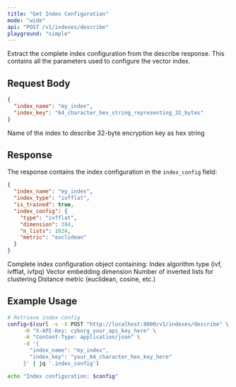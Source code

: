 ```yaml
---
title: "Get Index Configuration"
mode: "wide"
api: "POST /v1/indexes/describe"
playground: "simple"
---
```


Extract the complete index configuration from the describe response. This contains all the parameters used to configure the vector index.

## Request Body

```json
{
  "index_name": "my_index",
  "index_key": "64_character_hex_string_representing_32_bytes"
}
```

<Expandable title="parameters">
  <ParamField body="index_name" type="string" required="true">
    Name of the index to describe
  </ParamField>
  <ParamField body="index_key" type="string" required="true">
    32-byte encryption key as hex string
  </ParamField>
</Expandable>

## Response

The response contains the index configuration in the `index_config` field:

```json
{
  "index_name": "my_index",
  "index_type": "ivfflat",
  "is_trained": true,
  "index_config": {
    "type": "ivfflat",
    "dimension": 384,
    "n_lists": 1024,
    "metric": "euclidean"
  }
}
```

<Expandable title="response fields">
  <ResponseField name="index_config" type="object">
    Complete index configuration object containing:
  </ResponseField>
  <ResponseField name="index_config.type" type="string">
    Index algorithm type (ivf, ivfflat, ivfpq)
  </ResponseField>
  <ResponseField name="index_config.dimension" type="integer">
    Vector embedding dimension
  </ResponseField>
  <ResponseField name="index_config.n_lists" type="integer">
    Number of inverted lists for clustering
  </ResponseField>
  <ResponseField name="index_config.metric" type="string">
    Distance metric (euclidean, cosine, etc.)
  </ResponseField>
</Expandable>

## Example Usage

```bash
# Retrieve index config
config=$(curl -s -X POST "http://localhost:8000/v1/indexes/describe" \
     -H "X-API-Key: cyborg_your_api_key_here" \
     -H "Content-Type: application/json" \
     -d '{
       "index_name": "my_index",
       "index_key": "your_64_character_hex_key_here"
     }' | jq '.index_config')

echo "Index configuration: $config"
```